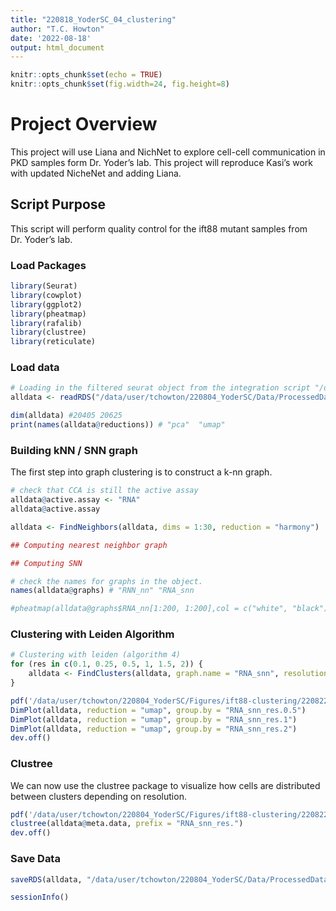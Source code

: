 ```yaml
---
title: "220818_YoderSC_04_clustering"
author: "T.C. Howton"
date: '2022-08-18'
output: html_document
---
```


```r
knitr::opts_chunk$set(echo = TRUE)
knitr::opts_chunk$set(fig.width=24, fig.height=8) 
```

# Project Overview
This project will use Liana and NichNet to explore cell-cell communication in PKD samples form Dr. Yoder's lab. This project will reproduce Kasi's work with updated NicheNet and adding Liana.

## Script Purpose
This script will perform quality control for the ift88 mutant samples from Dr. Yoder's lab. 

### Load Packages

```r
library(Seurat)
library(cowplot)
library(ggplot2)
library(pheatmap)
library(rafalib)
library(clustree)
library(reticulate)
```


### Load data

```r
# Loading in the filtered seurat object from the integration script "/data/user/tchowton/220804_YoderSC/Scripts/220817_YoderSC_03_integration.Rmd"
alldata <- readRDS("/data/user/tchowton/220804_YoderSC/Data/ProcessedData/220817_YoderSC_03-ift88-integration.rds")

dim(alldata) #20405 20625
print(names(alldata@reductions)) # "pca"  "umap"
```

### Building kNN / SNN graph

The first step into graph clustering is to construct a k-nn graph.

```r
# check that CCA is still the active assay
alldata@active.assay <- "RNA"
alldata@active.assay

alldata <- FindNeighbors(alldata, dims = 1:30, reduction = "harmony")

## Computing nearest neighbor graph

## Computing SNN

# check the names for graphs in the object.
names(alldata@graphs) # "RNN_nn" "RNA_snn

#pheatmap(alldata@graphs$RNA_nn[1:200, 1:200],col = c("white", "black"), border_color = "grey90",legend = F, cluster_rows = F, cluster_cols = F, fontsize = 2)

```

### Clustering with Leiden Algorithm

```r
# Clustering with leiden (algorithm 4)
for (res in c(0.1, 0.25, 0.5, 1, 1.5, 2)) {
    alldata <- FindClusters(alldata, graph.name = "RNA_snn", resolution = res, algorithm = 4, method = "igraph")
}

pdf('/data/user/tchowton/220804_YoderSC/Figures/ift88-clustering/220822_clust-by-res.pdf')
DimPlot(alldata, reduction = "umap", group.by = "RNA_snn_res.0.5")
DimPlot(alldata, reduction = "umap", group.by = "RNA_snn_res.1")
DimPlot(alldata, reduction = "umap", group.by = "RNA_snn_res.2")
dev.off()
```

### Clustree
We can now use the clustree package to visualize how cells are distributed between clusters depending on resolution.

```r
pdf('/data/user/tchowton/220804_YoderSC/Figures/ift88-clustering/220822_clustree.pdf')
clustree(alldata@meta.data, prefix = "RNA_snn_res.")
dev.off()
```

### Save Data
```r
saveRDS(alldata, "/data/user/tchowton/220804_YoderSC/Data/ProcessedData/220822_YoderSC_04-ift88-clustering.rds")

sessionInfo()
```






















